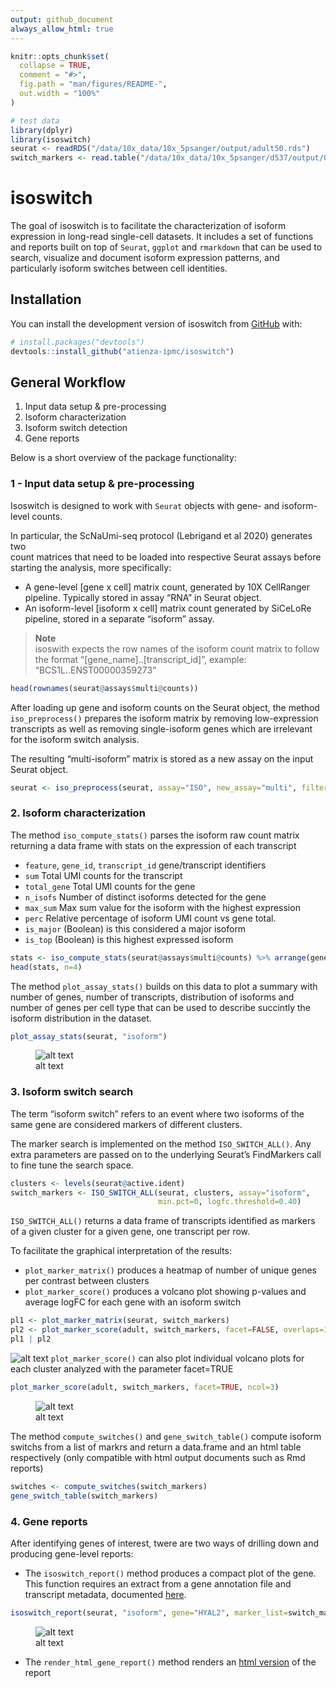 ```yaml
---
output: github_document
always_allow_html: true
---
```


<!-- README.md is generated from README.Rmd. Please edit that file -->

```r
knitr::opts_chunk$set(
  collapse = TRUE,
  comment = "#>",
  fig.path = "man/figures/README-",
  out.width = "100%"
)

# test data
library(dplyr)
library(isoswitch)
seurat <- readRDS("/data/10x_data/10x_5psanger/output/adult50.rds")
switch_markers <- read.table("/data/10x_data/10x_5psanger/d537/output/06-isoswitch_markers_meta.csv", sep=",")

```

# isoswitch

<!-- badges: start -->
<!-- badges: end -->

The goal of isoswitch is to facilitate the characterization of isoform expression
in long-read single-cell datasets. It includes a set of functions and reports 
built on top of `Seurat`, `ggplot` and `rmarkdown` that can be used to search, 
visualize and document isoform expression patterns, and particularly isoform 
switches between cell identities.

## Installation

You can install the development version of isoswitch from [GitHub](https://github.com/) with:

``` r
# install.packages("devtools")
devtools::install_github("atienza-ipmc/isoswitch")
```

## General Workflow 

1. Input data setup & pre-processing
2. Isoform characterization
3. Isoform switch detection
4. Gene reports

Below is a short overview of the package functionality:

### 1 - Input data setup & pre-processing

Isoswitch is designed to work with `Seurat` objects with gene- and isoform-level counts.   

In particular, the ScNaUmi-seq protocol (Lebrigand et al 2020) generates two  
count matrices that need to be loaded into respective Seurat assays before starting
the analysis, more specifically:

- A gene-level [gene x cell] matrix count, generated by 10X CellRanger pipeline. Typically stored in assay "RNA" in Seurat object.
- An isoform-level [isoform x cell] matrix count generated by SiCeLoRe pipeline, stored in a separate "isoform" assay.

> **Note**    
> isoswith expects the row names of the isoform count matrix to follow the format "[gene_name]..[transcript_id]", example: "BCS1L..ENST00000359273"

```r
head(rownames(seurat@assays$multi@counts))
```

After loading up gene and isoform counts on the Seurat object, the method `iso_preprocess()` 
prepares the isoform matrix by removing low-expression transcripts as well as removing 
single-isoform genes which are irrelevant for the isoform switch analysis. 

The resulting "multi-isoform" matrix is stored as a new assay on the input Seurat object.


```r
seurat <- iso_preprocess(seurat, assay="ISO", new_assay="multi", filter_threshold=5)
```
 


### 2. Isoform characterization

The method `iso_compute_stats()` parses the isoform raw count matrix returning
a data frame with stats on the expression of each transcript 

* `feature`, `gene_id`, `transcript_id` gene/transcript identifiers
* `sum` Total UMI counts for the transcript
* `total_gene` Total UMI counts for the gene
* `n_isofs` Number of distinct isoforms detected for the gene
* `max_sum` Max sum value for the isoform with the highest expression
* `perc` Relative percentage of isoform UMI count vs gene total.
* `is_major` (Boolean) is this considered a major isoform
* `is_top` (Boolean) is this highest expressed isoform

```r
stats <- iso_compute_stats(seurat@assays$multi@counts) %>% arrange(gene_id)
head(stats, n=4)
```

The method `plot_assay_stats()` builds on this data to plot a summary with number
of genes, number of transcripts, distribution of isoforms and number of genes per 
cell type that can be used to describe succintly the isoform distribution in the 
dataset.

```r
plot_assay_stats(seurat, "isoform")
```

![alt text](./man/figures/Fig4_isosummary.png)

### 3. Isoform switch search

The term “isoform switch” refers to an event where two isoforms of the same gene
are considered markers of different clusters. 

The marker search is implemented on the method `ISO_SWITCH_ALL()`. Any extra
parameters are passed on to the underlying Seurat's FindMarkers call to fine tune
the search space.

```r
clusters <- levels(seurat@active.ident)
switch_markers <- ISO_SWITCH_ALL(seurat, clusters, assay="isoform", 
                                 min.pct=0, logfc.threshold=0.40)
```

`ISO_SWITCH_ALL()` returns a data frame of transcripts identified as markers of 
a given cluster for a given gene, one transcript per row. 

To facilitate the graphical interpretation of the results:

* `plot_marker_matrix()` produces a heatmap of number of unique genes per contrast between clusters   
* `plot_marker_score()` produces a volcano plot showing p-values and average logFC for each gene with an isoform switch   

```r
pl1 <- plot_marker_matrix(seurat, switch_markers) 
pl2 <- plot_marker_score(adult, switch_markers, facet=FALSE, overlaps=16)
pl1 | pl2 
```
 ![alt text](./man/figures/Fig7_isoswitch.png)
`plot_marker_score()` can also plot individual volcano plots for each cluster 
analyzed with the parameter facet=TRUE

```r
plot_marker_score(adult, switch_markers, facet=TRUE, ncol=3)
```

![alt text](./man/figures/Fig7_facet.png)


The method `compute_switches()` and  `gene_switch_table()` compute isoform 
switchs from a list of markrs and return a data.frame and an html table respectively 
(only compatible with html output documents such as Rmd reports)

```r
switches <- compute_switches(switch_markers)
gene_switch_table(switch_markers)
```


### 4. Gene reports


After identifying genes of interest, twere are two ways of drilling down and 
producing gene-level reports:

* The `isoswitch_report()` method produces a compact plot of the gene. This function
requires an extract from a gene annotation file and transcript metadata, documented [here](./README_metadata.md).

```r
isoswitch_report(seurat, "isoform", gene="HYAL2", marker_list=switch_markers, gtf_df, transcript_metadata) 
```
 ![alt text](./man/figures/Fig7_hyal2.png)


* The `render_html_gene_report()` method renders an [html version](https://www.isomics.eu/reports/fetal/genes/C3_CD36.nb.html) of the report



